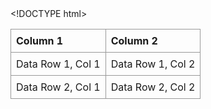 <!DOCTYPE html>
<html lang="en">
<head>
  <meta charset="UTF-8">
  <title>Two Column Table</title>
  <style>
    table {
      width: 100%;
      border-collapse: collapse;
    }
    td, th {
      border: 1px solid #999;
      padding: 8px;
      text-align: left;
    }
  </style>
</head>
<body>

  <table>
    <tr>
      <th>Column 1</th>
      <th>Column 2</th>
    </tr>
    <tr>
      <td>Data Row 1, Col 1</td>
      <td>Data Row 1, Col 2</td>
    </tr>
    <tr>
      <td>Data Row 2, Col 1</td>
      <td>Data Row 2, Col 2</td>
    </tr>
  </table>

</body>
</html>
